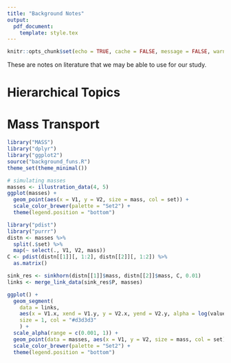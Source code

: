 ```yaml
---
title: "Background Notes"
output:
  pdf_document:
    template: style.tex
---
```


```r
knitr::opts_chunk$set(echo = TRUE, cache = FALSE, message = FALSE, warning = FALSE)
```

These are notes on literature that we may be able to use for our study.

# Hierarchical Topics

\begin{enumerate}

\item The hierarchical topic model was introduced in this
\href{https://papers.nips.cc/paper/2003/file/7b41bfa5085806dfa24b8c9de0ce567f-Paper.pdf}{paper}.
It defines a generative mechanism for simulating documents so that they can be
grouped into topics at multiple levels of resolution. We could use this in a
simulation to understand our approach.

\item I'll try to summarize the main idea in somewhat simpler language than the
paper\footnote{I'm ignoring the fact that the trees could have infinite width at any
level. I think the paper's emphasis on this is probably due to the fact that, in
2003, Bayesian Nonparametrics was all the rage.}.

\begin{enumerate}

\item Imagine a depth $L$ tree. At each node, we associate a topic -- say
$\beta_{k}^{l}$ for the $k^{th}$ topic at level $l$ gives a particular
distribution over a size $V$ vocabulary. These topics are drawn $\beta_{k}^{l}
\sim \text{Dir}\left(\eta\right)$, just like in ordinary LDA.

\item Associate each document with a path from the root to a leaf. Documents that
have highly overlapping paths will be similar. Specifically, suppose document
$i$ goes through topics $k_{i}^{1}, \dots, k_{i}^{L}$.

\item Draw a length $L$ mixture vector $\theta \sim \text{Dir}\left(\alpha\right)$.
The idea of the paper is to draw $V$-dimensional word counts $x_{i}$ associated
with document $i$ according to,

\begin{align*}
x_{i} \sim \text{Mult}\left(x_{i} \vert N, \sum_{l = 1}^{L} \theta_{l}\beta_{k_{i}}^{l}\right)
\end{align*}

where I have fixed the total number of words $N$ in the document. Effectively,
we mix all the topics along the path associated with this document. The "hard"
clustering version of this would have just picked one topic along the path and
drawn all words from that topic.

\item I haven't specified how the trees are constructed or how paths are simulated.
In the paper, you first draw a single path from root to $L$ (a completely
vertical "tree"). When you draw a second path, you have the option of branching
off from this path with a certain probability. In subsequent draws, paths that
have the most "traffic" are preferred, though you always have the potential to
break off into a new branch.

\end{enumerate}

\begin{figure}
\centering
\includegraphics[width=0.7\textwidth]{htm_sketch.png}
\caption{A toy representation of the simulation process, assuming a fixed tree.}
\end{figure}

\item Since documents with overlapping paths will share $\beta_{k_{i}}$'s, they
will tend to use similar words. Note, however, that the tree structure here is
not comparable to those that we have been creating. In our trees, nodes that are
linked to one another have topics $\beta_{k}^{l}$ that are aligned (in some
sense). In this model, all topics are drawn iid from different Dirichlets. The
similarity between documents is a consequence of their having overlapping paths.

\item That said, the topics near the root of the tree will occur across many paths,
so will appear often in the sums $\sum_{l}\theta_{l}\beta_{k_i}^{l}$. We would
expect our learned topics with small $K$ to mostly reflect the contribution from
these top-of-tree $\beta_{k}^{l}$'s. Our large $K$ topics will likely reflect
the contributions from many $\beta$'s along particularly popular paths.

\end{enumerate}

# Mass Transport

\begin{enumerate}
\item The Kantorovich formulation of the optimal transport problem supposes that
we want to transport masses $\*a \in \*R^{n}$ from $n$ locations to masses
$\*b \in \*R^{m}$ at $m$ other locations. The cost of transporting from
location $i$ to $j$ is written $c_{ij}$ and collected into a cost matrix $\*C$.
We denote the proportion of $a_{i}$ that's delivered to $b_{j}$ by $b_{ij}$; the
matrix $\*{P} \in \*{R}^{n \times m}_{+}$ is called the transportation plan. The
goal is to find a transportation plan $\*P^{\ast}$ that minimizes the total
transport cost,

\begin{align}
\label{eq:opt0}
\min_{\*{P} \in \mathcal{U}\left(\*a, \*b\right)} \left< \*{C}, \*{P}\right>
\end{align}

where we have defined the set of appropriate plans by 

\begin{align*}
\mathcal{U}\left(\*a, \*b\right) := \{\*{P} \in \*{R}^{n \times m}_{+} : \*{P}\*{1}_{m} = \*{a} \text { and } \*{P}\*{1}_{n} = \*{b}\}.
\end{align*}

\item If $\*a$ and $\*b$ are viewed as measures, then $\mathcal{U}\left(\*a,
\*b\right)$ is the set of couplings between those measures.
\item A nice motivating story is that there are $n$ mines producing material for
$m$ factories. The amount of raw material at mine $i$ is $a_i$; the amount of
material required by factory $j$ is $b_{j}$. The cost of transporting material
from mine $i$ to factory $j$ is $c_{ij}$.
\item For topic alignment, we can view one set of topics as mines and another
set of topics as factories. Topics that have large values $\sum_{d} \gamma_{dk}$
have a lot of material. The transportation cost is related to the distance
between the topics on the simplex. We elaborate on this formulation elsewhere.
\item For illustration, let's create two measures $\*a$ (green) to $\*b$
(orange). The problem is to find links between them so that mass flows between
without having to travel too far (i.e., without having too high a cost).
\end{enumerate}

```r
library("MASS")
library("dplyr")
library("ggplot2")
source("background_funs.R")
theme_set(theme_minimal())

# simulating masses
masses <- illustration_data(4, 5)
ggplot(masses) +
  geom_point(aes(x = V1, y = V2, size = mass, col = set)) +
  scale_color_brewer(palette = "Set2") +
  theme(legend.position = "bottom")
```

\begin{enumerate}
\item Solving the problem \ref{eq:opt0} is computationally challenging. It turns
out that a regularized version is easier to solve,
\begin{align}
\label{eq:opt_reg}
\min_{\*P \in \mathcal{U}\left(\*a, \*b\right)} \left<\*P, \*C\right> - \epsilon H\left(\*P\right)
\end{align}
where $H$ is an entropy penalty,
\begin{align*}
H\left(\*P\right) &:= -\sum_{i, j}p_{ij}\left(\log p_{ij} - 1\right) \\
&= -\left<\*P, \log \*P - \*1 \*1^{T}\right>
\end{align*}
\item A popular algorithm for solving this optimization is Sinkhorn's algorithm.
Define a transformed\footnote{In this and the remainder of the discussion,
operations and matrices and vectors should be interpreted elementwise.} cost
matrix $\*K$,
\begin{align*}
\*K &= \exp{-\frac{1}{\epsilon}\*C}
\end{align*}
which is large only on those ``edges'' where it transport is cheap. Larger
$\epsilon$ make you less picky about which edges you prefer.
\item With this definition in place, the algorithm proceeds by first
initializing $\*v^{0} = \*1$ and then alternating the updates,
\begin{align*}
\*u^{t + 1} &= \frac{\*a}{\*K \*v^{t}} \\
\*v^{t + 1} &= \frac{\*b}{\*K^{T} \*u^{t + 1}}
\end{align*}
for some auxiliary variables $\*u$ and $\*v$ that, upon convergence to
$\*u^{\ast}$ and $\*v^{\ast}$, define the optimal $\*P^{\ast}$,
\begin{align*}
\*P^{\ast} &= \text{diag}\left(\*u^{\ast}\right)\*K \text{diag}\left(\*v^{\ast}\right)
\end{align*}
\item Let's look at an implementation on the toy dataset from above. Our cost
matrix will be the euclidean distance between the masses.
\end{enumerate}

```r
library("pdist")
library("purrr")
distn <- masses %>%
  split(.$set) %>%
  map(~ select(., V1, V2, mass))
C <- pdist(distn[[1]][, 1:2], distn[[2]][, 1:2]) %>%
  as.matrix()

sink_res <- sinkhorn(distn[[1]]$mass, distn[[2]]$mass, C, 0.01)
links <- merge_link_data(sink_res$P, masses)
```


```r
ggplot() +
  geom_segment(
    data = links, 
    aes(x = V1.x, xend = V1.y, y = V2.x, yend = V2.y, alpha = log(value)),
    size = 1, col = "#d3d3d3"
    ) +
  scale_alpha(range = c(0.001, 1)) +
  geom_point(data = masses, aes(x = V1, y = V2, size = mass, col = set)) +
  scale_color_brewer(palette = "Set2") +
  theme(legend.position = "bottom")
```

\begin{enumerate}
\item This algorithm can at times be numerically unstable, because the
elementwise division in the alternating updates can end up dividing by 0. In
fact, if you check the links above, you will find that the mass constraint
$\*P\*1_{m} = \*b$ is not even close to being satisfied. This is because I chose
a large $\epsilon$ -- any smaller, and R would complain that I am dividing by 0.
\item An alternate formulation is more stable. The starting point is the dual of
the regularized optimization \ref{eq:opt_reg},
\begin{align}
\max_{\*f \in \reals^{n}, \*g \in \reals^{m}} \left<\*f, \*a\right> + \left<\*g, \*b\right> - \epsilon \left<\exp{\frac{1}{\epsilon}\*f}, \exp{\frac{1}{\epsilon}\*g}\right>
\end{align}
\item It turns out (not at all obvious) that this can also be optimized through
alternating iterations, this time of $\*f$ and $\*g$. The updates are,
\begin{align*}
\*f^{t + 1} := \text{rowmin}_{\epsilon}\left(\*C - \*f^{t} \*1_{m}^{T} - \*1_{n}^{T}\*g^{t}\right) + \*f^{t} + \epsilon \log\left(\*a\right) \\
\*g^{t + 1} := \text{colmin}_{\epsilon}\left(\*C - \*f^{t + 1} \*1_{m}^{T} - \*1_{n}^{T}\*g^{t}\right) + \*g^{t} + \epsilon \log\left(\*b\right)
\end{align*}
where we apply the soft-minimum,
\begin{align*}
\text{softmin}_{\epsilon} \*z := \min \*z - \epsilon \log \sum_{i} \exp{-\frac{1}{\epsilon}\left(z_{i} - \min \*z\right)}
\end{align*}
row and column-wise, for $\text{rowmin}_{\epsilon}$ and
$\text{colmin}_{\epsilon}$, respectively.
\end{enumerate}

